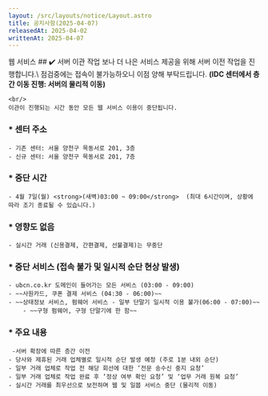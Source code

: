 ```yaml
---
layout: /src/layouts/notice/Layout.astro
title: 공지사항(2025-04-07)
releasedAt: 2025-04-02
writtenAt: 2025-04-07
---
```



<Frame>
    <Badge style={'web'}>웹 서비스</Badge>
    ## ✔️ 서버 이관 작업
    보나 더 나은 서비스 제공을 위해 서버 이전 작업을 진행합니다.\
    점검중에는 접속이 불가능하오니 이점 양해 부탁드립니다.  <strong>(IDC 센터에서 층간 이동 진행: 서버의 물리적 이동)</strong>

    <br/>
    이관이 진행되는 시간 동안 모든 웹 서비스 이용이 중단됩니다.

### * 센터 주소
    - 기존 센터: 서울 양천구 목동서로 201, 3층
    - 신규 센터: 서울 양천구 목동서로 201, 7층

### * 중단 시간
    - 4월 7일(월) <strong>(새벽)03:00 ~ 09:00</strong>  (최대 6시간이며, 상황에 따라 조기 종료될 수 있습니다.)
### * 영향도 없음
    - 실시간 거래 (신용결제, 간편결제, 선불결제)는 무중단

### * 중단 서비스 (접속 불가 및 일시적 순단 현상 발생)
    - ubcn.co.kr 도메인이 들어가는 모든 서비스 (03:00 - 09:00)
    - ~~사원카드, 쿠폰 결제 서비스 (04:30 - 06:00)~~
    - ~~상태정보 서비스, 펌웨어 서비스 - 일부 단말기 일시적 이용 불가(06:00 - 07:00)~~
        - ~~구형 펌웨어, 구형 단말기에 한 함~~

### * 주요 내용
     -서버 확장에 따른 층간 이전
    - 당사와 제휴된 거래 업체별로 일시적 순단 발생 예정 (주로 1분 내외 순단)
    - 일부 거래 업체로 작업 전 해당 회선에 대한 ‘전문 송수신 중지 요청’
    - 일부 거래 업체로 작업 완료 후 ‘정상 여부 확인 요청’ 및 ‘업무 거래 원복 요청’
    - 실시간 거래를 최우선으로 보전하며 웹 및 일붑 서비스 중단 (물리적 이동)
</Frame>


